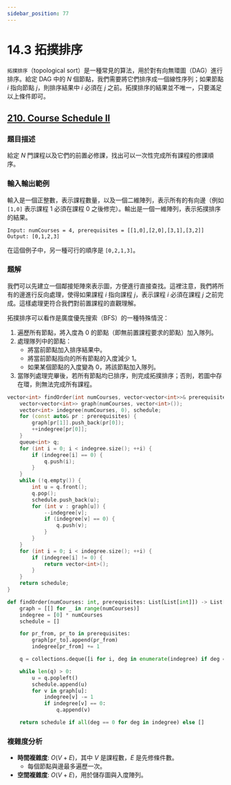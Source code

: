 ```yaml
---
sidebar_position: 77
---
```


# 14.3 拓撲排序

`拓撲排序`（topological sort）是一種常見的算法，用於對有向無環圖（DAG）進行排序。給定 DAG 中的 $N$ 個節點，我們需要將它們排序成一個線性序列；如果節點 $i$ 指向節點 $j$，則排序結果中 $i$ 必須在 $j$ 之前。拓撲排序的結果並不唯一，只要滿足以上條件即可。

## [210. Course Schedule II](https://leetcode.com/problems/course-schedule-ii/)

### 題目描述

給定 $N$ 門課程以及它們的前置必修課，找出可以一次性完成所有課程的修課順序。

### 輸入輸出範例

輸入是一個正整數，表示課程數量，以及一個二維陣列，表示所有的有向邊（例如 `[1,0]` 表示課程 1 必須在課程 0 之後修完）。輸出是一個一維陣列，表示拓撲排序的結果。

```
Input: numCourses = 4, prerequisites = [[1,0],[2,0],[3,1],[3,2]]
Output: [0,1,2,3]
```

在這個例子中，另一種可行的順序是 `[0,2,1,3]`。

### 題解

我們可以先建立一個鄰接矩陣來表示圖，方便進行直接查找。這裡注意，我們將所有的邊進行反向處理，使得如果課程 $i$ 指向課程 $j$，表示課程 $i$ 必須在課程 $j$ 之前完成。這樣處理更符合我們對前置課程的直觀理解。

拓撲排序可以看作是廣度優先搜索（BFS）的一種特殊情況：

1. 遍歷所有節點，將入度為 $0$ 的節點（即無前置課程要求的節點）加入隊列。
2. 處理隊列中的節點：
   - 將當前節點加入排序結果中。
   - 將當前節點指向的所有節點的入度減少 $1$。
   - 如果某個節點的入度變為 $0$，將該節點加入隊列。
3. 當隊列處理完畢後，若所有節點均已排序，則完成拓撲排序；否則，若圖中存在環，則無法完成所有課程。

<Tabs>
<TabItem value="cpp" label="C++">

```cpp
vector<int> findOrder(int numCourses, vector<vector<int>>& prerequisites) {
    vector<vector<int>> graph(numCourses, vector<int>());
    vector<int> indegree(numCourses, 0), schedule;
    for (const auto& pr : prerequisites) {
        graph[pr[1]].push_back(pr[0]);
        ++indegree[pr[0]];
    }
    queue<int> q;
    for (int i = 0; i < indegree.size(); ++i) {
        if (indegree[i] == 0) {
            q.push(i);
        }
    }
    while (!q.empty()) {
        int u = q.front();
        q.pop();
        schedule.push_back(u);
        for (int v : graph[u]) {
            --indegree[v];
            if (indegree[v] == 0) {
                q.push(v);
            }
        }
    }
    for (int i = 0; i < indegree.size(); ++i) {
        if (indegree[i] != 0) {
            return vector<int>();
        }
    }
    return schedule;
}
```

</TabItem>
<TabItem value="py" label="Python">

```py
def findOrder(numCourses: int, prerequisites: List[List[int]]) -> List[int]:
    graph = [[] for _ in range(numCourses)]
    indegree = [0] * numCourses
    schedule = []

    for pr_from, pr_to in prerequisites:
        graph[pr_to].append(pr_from)
        indegree[pr_from] += 1

    q = collections.deque([i for i, deg in enumerate(indegree) if deg == 0])

    while len(q) > 0:
        u = q.popleft()
        schedule.append(u)
        for v in graph[u]:
            indegree[v] -= 1
            if indegree[v] == 0:
                q.append(v)

    return schedule if all(deg == 0 for deg in indegree) else []
```

</TabItem>

</Tabs>

### 複雜度分析

- **時間複雜度**: $O(V + E)$，其中 $V$ 是課程數，$E$ 是先修條件數。
  - 每個節點與邊最多遍歷一次。
- **空間複雜度**: $O(V + E)$，用於儲存圖與入度陣列。
